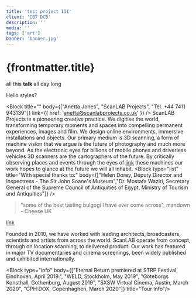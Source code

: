 ```yaml
---
title: 'test project III'
client: 'CBT DCB'
description: ''
media: ''
tags: ['art']
banner: 'banner.jpg'
---
```


# {frontmatter.title}
all this **talk** all day long

Hello styles?

<Block title="" body={["Anetta Jones", "ScanLAB Projects", "Tel. +44 7411 943139"]} link={{ href: 'anetta@scanlabprojects.co.uk' }} />
ScanLAB Projects is a pioneering creative practice.
We digitise the world, transforming temporary moments and spaces into compelling permanent experiences, images and film. We design online environments, immersive installations and objects.
<ImageMagic href="FelixsRoom_Body1.jpg"/>
<ImageMagic href="FRAMERATE_Pub03_4K Large.jpeg"/>
Our primary medium is 3D scanning, a form of machine vision that we argue is the future of photography and much more beyond. As the electronic eyes for billions of mobile phones and driverless vehicles 3D scanners are the cartographers of the future. By critically observing places and events through the eyes of [link](https://astro.build/blog/images/) these machines our work hopes to glance at the future we will all inhabit.
<Block type="list" title="With special thanks to:" body={["Helen Dorey, Deputy Director and Inspectress - The Sir John Soane's Museum","Dr. Mostafa Waziri, Secretary General of the Supreme Council of Antiquities of Egypt, Ministry of Tourism and Antiquities"]} />

> "some of the best tasting bulgogi I have ever come across", mandown - Cheese UK

[link](https://astro.build/blog/images/)

Founded in 2010, we have worked with leading architects, broadcasters, scientists and artists from across the world. ScanLAB operate from concept, through on location scanning, to delivered product. Our work has featured in major TV documentaries and cinema screenings, been widely published and exhibited internationally.

<Block type="info" body={["Eternal Return premiered at STRP Festival, Eindhoven, April 2019.",
"WELD, Stockholm, May 2019",
"Göteborgs Konsthall, Gothenburg, August 2019",
"SXSW Virtual Cinema, Austin, March 2020",
"CPH:DOX, Copenhaghen, March 2020"]} title="Tour Info"/>